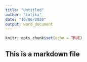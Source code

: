 ---
title: "Untitled"
author: "Latika"
date: "10/06/2020"
output: word_document
---

```{r setup, include=FALSE}
knitr::opts_chunk$set(echo = TRUE)
```
## This is a markdown file